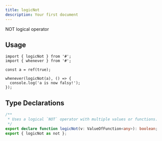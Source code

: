```yaml
---
title: logicNot
description: Your first document
---
```


NOT logical operator

## Usage

```tsx
import { logicNot } from '#';
import { whenever } from '#';

const a = ref(true);

whenever(logicNot(a), () => {
  console.log('a is now falsy!');
});
```

## Type Declarations

```typescript
/**
 * Uses a logical `NOT` operator with multiple values or functions.
 */
export declare function logicNot(v: ValueOfFunction<any>): boolean;
export { logicNot as not };
```
